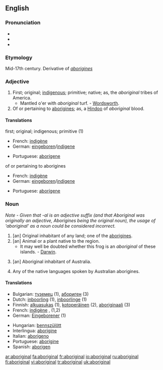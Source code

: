 {{rfc|date=March 2006}}
==English==

===Pronunciation===
*{{IPA|/æbəˈrɪdʒən(ə)l/}}
*{{SAMPA|/{b@'rIdZ@n(@)l/}}
*{{audio|en-uk-aboriginal.ogg|Audio (UK)}}

===Etymology===
Mid-17th century. Derivative of ''[[aborigines]]''

===Adjective===
{{en-adj}}

# First; original; [[indigenous]]; primitive; native; as, the ''aboriginal'' tribes of America.
#*Mantled o'er with ''aboriginal'' turf. - [[Wordsworth]].
# Of or pertaining to [[aborigines]]; as, a [[Hindoo]] of ''aboriginal'' blood.

====Translations====
;first; original; indigenous; primitive (1)
{{top}}
*French: [[indigène]]
*German: [[eingeboren]]/[[indigene]]
{{mid}}
*Portuguese: [[aborígene]]
{{bottom}}

;of or pertaining to aborigines
{{top}}
*French: [[indigène]]
*German: [[eingeboren]]/[[indigene]]
{{mid}}
*Portuguese: [[aborígene]]
{{bottom}}

===Noun===
{{en-noun}}

''Note - Given that -al is an adjective suffix (and that Aboriginal was originally an adjective, Aborigines being the original noun), the usage of 'aboriginal' as a noun could be considered incorrect.''

# [an] Original inhabitant of any land; one of the [[aborigines]].
# [an] Animal or a plant native to the region.
#*It may well be doubted whether this frog is an ''aboriginal'' of these islands. - [[Darwin]].
# {{cattag|Proper noun}} [an] Aboriginal inhabitant of Australia.
# Any of the native languages spoken by Australian aborigines.

====Translations====
{{top}}
*Bulgarian: [[туземец]] {{m}} (1), [[абориген]] {{m}} (3)
*Dutch: [[inboorling]] {{m}} (1), [[inboorlinge]] {{f}} (1)
*Finnish: [[alkuasukas]] (1), [[kotoperäinen]] (2), [[aboriginaali]] (3)
*French: [[indigène]] {{m}}, {{f}} (1,2)
*German: [[Eingeborener]] {{m}} (1)
{{mid}}
*Hungarian: [[bennszülött]]
*Interlingua: [[aborigine]]
*Italian: [[aborigeno]]
*Portuguese: [[aborígine]]
*Spanish: [[aborigen]]
{{bottom}}

[[ar:aboriginal]]
[[fa:aboriginal]]
[[fr:aboriginal]]
[[io:aboriginal]]
[[ru:aboriginal]]
[[fi:aboriginal]]
[[vi:aboriginal]]
[[tr:aboriginal]]
[[uk:aboriginal]]